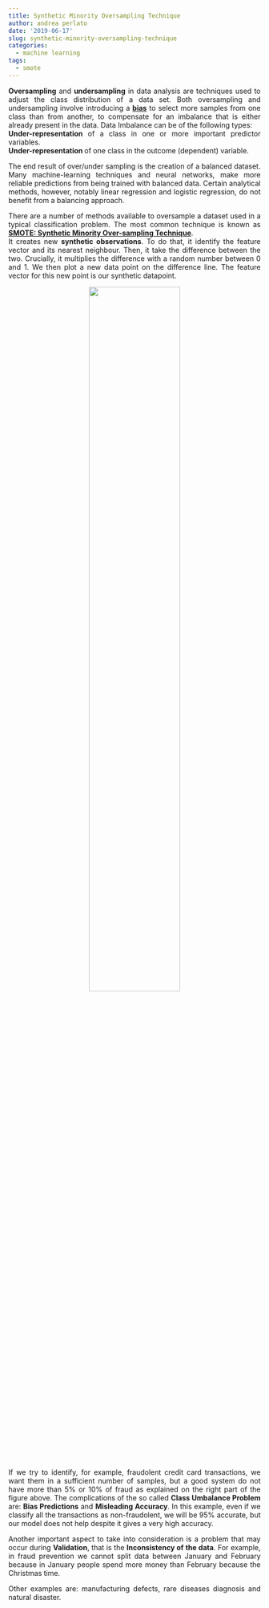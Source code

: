 ```yaml
---
title: Synthetic Minority Oversampling Technique
author: andrea perlato
date: '2019-06-17'
slug: synthetic-minority-oversampling-technique
categories:
  - machine learning
tags:
  - smote
---
```


<style>
body {
text-align: justify}
</style>

**Oversampling** and **undersampling** in data analysis are techniques used to adjust the class distribution of a data set. Both oversampling and undersampling involve introducing a [**bias**](https://en.wikipedia.org/wiki/Bias) to select more samples from one class than from another, to compensate for an imbalance that is either already present in the data. Data Imbalance can be of the following types: </br>
**Under-representation** of a class in one or more important predictor variables. </br>
**Under-representation ** of one class in the outcome (dependent) variable. </br>

The end result of over/under sampling is the creation of a balanced dataset. Many machine-learning techniques and neural networks, make more reliable predictions from being trained with balanced data. Certain analytical methods, however, notably linear regression and logistic regression, do not benefit from a balancing approach.

There are a number of methods available to oversample a dataset used in a typical classification problem. The most common technique is known as [**SMOTE: Synthetic Minority Over-sampling Technique**](https://www.cs.cmu.edu/afs/cs/project/jair/pub/volume16/chawla02a-html/chawla2002.html). </br>
It creates new **synthetic observations**. To do that, it identify the feature vector and its nearest neighbour. Then, it take the difference between the two. Crucially, it multiplies the difference with a random number between 0 and 1. We then plot a new data point on the difference line. The feature vector for this new point is our synthetic datapoint.


<center>
![](/img/smote.png){width=60%}
</center>

If we try to identify, for example, fraudolent credit card transactions, we want them in a sufficient number of samples, but a good system do not have more than 5% or 10% of fraud as explained on the right part of the figure above. The complications of the so called **Class Umbalance Problem** are: **Bias Predictions** and **Misleading Accuracy**. In this example, even if we classify all the transactions as non-fraudolent, we will be 95% accurate, but our model does not help despite it gives a very high accuracy. </br>

Another important aspect to take into consideration is a problem that may occur during **Validation**, that is the **Inconsistency of the data**.
For example, in fraud prevention we cannot split data between January and February because in January people spend more money than February because the Christmas time. </br>

Other examples are: manufacturing defects, rare diseases diagnosis and natural disaster.






























